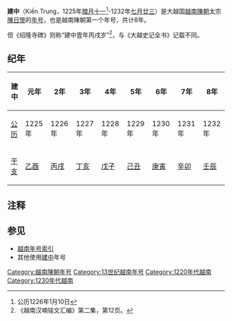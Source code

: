 {{Eranamebox|年号=建中
|起讫时间= 1225年[[腊月十一|腊月十一]]-1232年[[七月廿三|七月廿三]]
|政权= [[越南陳朝|越南陳朝]]
|帝王=太宗[[陳日煚|陳日煚]]
|历时= 8年
|timeline=
|说明=
}}
'''建中'''（Kiến Trung，1225年[[腊月十一|腊月十一]]<ref>公历1226年1月10日</ref>-1232年[[七月廿三|七月廿三]]）是大越国[[越南陳朝|越南陳朝]]太宗[[陳日煚|陳日煚]]的[[年号|年号]]，也是越南陳朝第一个年号，共计8年。

但《绍隆寺碑》则称“建中壹年丙戌岁”<ref>《越南汉喃铭文汇编》第二集，第12页。</ref>，与《大越史记全书》记载不同。

==纪年==

{| class="wikitable"  style="text-align:center"
!建中||元年||2年||3年||4年||5年||6年||7年||8年
|-
|[[公历|公历]]||1225年||1226年||1227年||1228年||1229年||1230年||1231年||1232年
|- 
|[[干支|干支]]||[[乙酉|乙酉]]||[[丙戌|丙戌]]||[[丁亥|丁亥]]||[[戊子|戊子]]||[[己丑|己丑]]||[[庚寅|庚寅]]||[[辛卯|辛卯]]||[[壬辰|壬辰]]
|}

== 注释 ==

{{Reflist|2}}

==参见==
*[[越南年号索引|越南年号索引]]
*其他使用[[建中|建中]]年号
{{年号|[[越南李朝|越南李朝]]：[[天彰有道|天彰有道]]|[[越南年号索引|越南陳朝年号]]|[[天应政平|天应政平]]}}
{{越南年號}}
[[Category:越南陳朝年号|Category:越南陳朝年号]]
[[Category:13世纪越南年号|Category:13世纪越南年号]]
[[Category:1220年代越南|Category:1220年代越南]]
[[Category:1230年代越南|Category:1230年代越南]]
